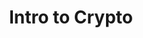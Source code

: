 ---
type: general
credit:
- Pranav Goel
featured: false
location: Siebel CS 1111
slides: cryptography.pdf
tags:
- crypto
- intro
- xor
- rsa
time_start: 2019-10-10T18:00:00.000000-05:00
title: Intro to Crypto
week_number: 6
---